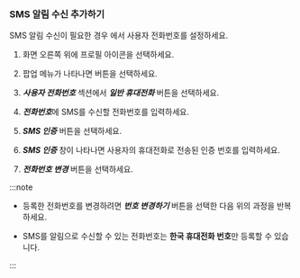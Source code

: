 ### SMS 알림 수신 추가하기

SMS 알림 수신이 필요한 경우 <Cmdname sid="MNU07360" className="uitext" />에서 사용자 전화번호를 설정하세요. 

<ImgLang img='set-event-sms-notification.png' desc='사용자 전화번호' />

1. 화면 오른쪽 위에 프로필 아이콘을 선택하세요. 

1. 팝업 메뉴가 나타나면 <Cmdname sid="MNU07360" className="uitext" /> 버튼을 선택하세요. 

1. ***사용자 전화번호*** 섹션에서 ***일반 휴대전화*** 버튼을 선택하세요. 

1. ***전화번호***에 SMS를 수신할 전화번호를 입력하세요.

1. ***SMS 인증*** 버튼을 선택하세요.

1. ***SMS 인증*** 창이 나타나면 사용자의 휴대전화로 전송된 인증 번호를 입력하세요.

1. ***전화번호 변경*** 버튼을 선택하세요.

:::note

* 등록한 전화번호를 변경하려면 ***번호 변경하기*** 버튼을 선택한 다음 위의 과정을 반복하세요.

* SMS를 알림으로 수신할 수 있는 전화번호는 **한국 휴대전화 번호**만 등록할 수 있습니다.

:::
